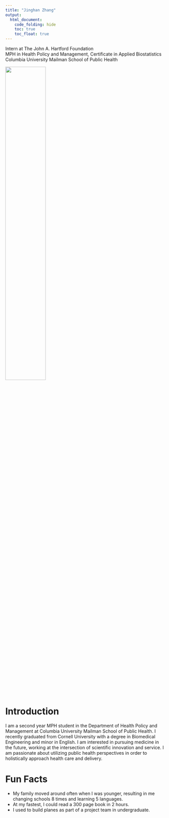 ```yaml
---
title: "Jinghan Zhang"
output: 
  html_document:
    code_folding: hide
    toc: true
    toc_float: true
---
```

Intern at The John A. Hartford Foundation  
MPH in Health Policy and Management, Certificate in Applied Biostatistics  
Columbia University Mailman School of Public Health

<img src="images/ProfilePicture.jpg" style="width:50%">

# Introduction
I am a second year MPH student in the Department of Health Policy and Management at Columbia University Mailman School of Public Health. I recently graduated from Cornell University with a degree in Biomedical Engineering and minor in English. I am interested in pursuing medicine in the future, working at the intersection of scientific innovation and service. I am passionate about utilizing public health perspectives in order to holistically approach health care and delivery. 


# Fun Facts

*   My family moved around often when I was younger, resulting in me changing schools 8 times and learning 5 languages.
*   At my fastest, I could read a 300 page book in 2 hours.
*   I used to build planes as part of a project team in undergraduate.